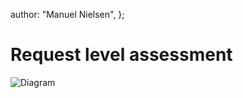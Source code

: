   author: "Manuel Nielsen",
};

# Request level assessment

![Diagram](https://raw.githubusercontent.com/ManuShno/rode-static/main/diagrams/Guidelines/QRG20.drawio.svg)
